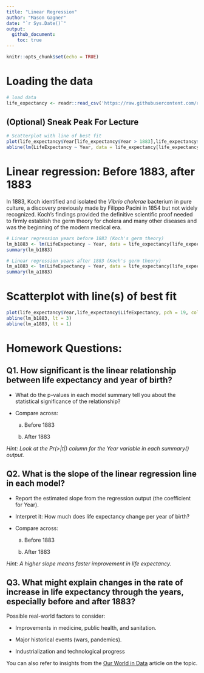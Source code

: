 ```yaml
---
title: "Linear Regression"
author: "Mason Gagner"
date: "`r Sys.Date()`"
output:
  github_document:
    toc: true
---
```


```r
knitr::opts_chunk$set(echo = TRUE)
```

# Loading the data

```r

# load data
life_expectancy <- readr::read_csv('https://raw.githubusercontent.com/rfordatascience/tidytuesday/main/data/2023/2023-12-05/life_expectancy.csv')
```

## (Optional) Sneak Peak For Lecture

```r
# Scatterplot with line of best fit
plot(life_expectancy$Year[life_expectancy$Year > 1883],life_expectancy$LifeExpectancy[life_expectancy$Year > 1883], pch = 19, col = "grey", xlab = "Year of Birth", ylab = "Life Expectancy")
abline(lm(LifeExpectancy ~ Year, data = life_expectancy[life_expectancy$Year > 1883,]), lt = 1)
```

# Linear regression: Before 1883, after 1883

In 1883, Koch identified and isolated the *Vibrio cholerae* bacterium in pure culture, a discovery previously made by Filippo Pacini in 1854 but not widely recognized. Koch's findings provided the definitive scientific proof needed to firmly establish the germ theory for cholera and many other diseases and was the beginning of the modern medical era.

```r
# Linear regression years before 1883 (Koch's germ theory)
lm_b1883 <- lm(LifeExpectancy ~ Year, data = life_expectancy[life_expectancy$Year < 1883,])
summary(lm_b1883)

# Linear regression years after 1883 (Koch's germ theory)
lm_a1883 <- lm(LifeExpectancy ~ Year, data = life_expectancy[life_expectancy$Year > 1883,])
summary(lm_a1883)
```

# Scatterplot with line(s) of best fit

```r
plot(life_expectancy$Year,life_expectancy$LifeExpectancy, pch = 19, col = "grey", xlab = "Year of Birth", ylab = "Life Expectancy")
abline(lm_b1883, lt = 3)
abline(lm_a1883, lt = 1)
```

# Homework Questions:

## Q1. How significant is the linear relationship between life expectancy and year of birth?

-   What do the p-values in each model summary tell you about the statistical significance of the relationship?

-   Compare across:

    (a) Before 1883

    (b) After 1883

*Hint: Look at the Pr(\>\|t\|) column for the Year variable in each summary() output.*

## Q2. What is the slope of the linear regression line in each model?

-   Report the estimated slope from the regression output (the coefficient for Year).

-   Interpret it: How much does life expectancy change per year of birth?

-   Compare across:

    (a) Before 1883

    (b) After 1883

*Hint: A higher slope means faster improvement in life expectancy.*

## Q3. What might explain changes in the rate of increase in life expectancy through the years, especially before and after 1883?

Possible real-world factors to consider:

-   Improvements in medicine, public health, and sanitation.

-   Major historical events (wars, pandemics).

-   Industrialization and technological progress

You can also refer to insights from the [Our World in Data](https://ourworldindata.org/life-expectancy?insight=life-expectancy-has-surpassed-predictions-again-and-again#key-insights) article on the topic.







